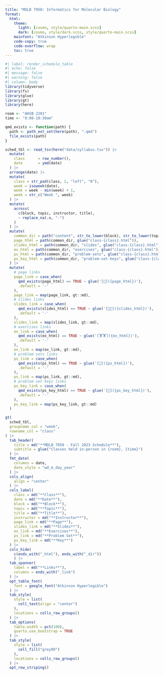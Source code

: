 ```yaml
---
title: "MOLB 7950: Informatics for Molecular Biology"
format:
  html:
    theme:
      light: [cosmo, style/quarto-main.scss]
      dark: [cosmo, style/dark.scss, style/quarto-main.scss]
    mainfont: "Atkinson Hyperlegible"
    code-copy: true
    code-overflow: wrap
    toc: true
---
```


```r
#| label: render_schedule_table
#| echo: false
#| message: false
#| warning: false
#| column: body
library(tidyverse)
library(fs)
library(glue)
library(gt)
library(here)

room <- "AHSB 2201"
time <- "9:00-10:30am"

qmd_exists <- function(path) {
  path <- path_ext_set(here(path), ".qmd")
  file_exists(path)
}

sched_tbl <- read_tsv(here("data/syllabus.tsv")) |>
  mutate(
    class      = row_number(),
    date       = ymd(date)
  ) |>
  arrange(date) |>
  mutate(
    class = str_pad(class, 2, "left", "0"),
    week = isoweek(date),
    week = week - min(week) + 1,
    week = str_c("Week ", week)
  ) |>
  mutate(
    across(
      c(block, topic, instructor, title),
      ~ replace_na(.x, "-")
    )
  ) |>
  mutate(
    common_dir = path("content", str_to_lower(block), str_to_lower(topic)),
    page_html = path(common_dir, glue("class-{class}.html")),
    slides_html = path(common_dir, "slides", glue("class-{class}.html")),
    ex_html = path(common_dir, "exercises", glue("class-{class}.html")),
    ps_html = path(common_dir, "problem-sets", glue("class-{class}.html")),
    ps_key_html = path(common_dir, "problem-set-keys", glue("class-{class}.html")),
  ) |>
  mutate(
    # page links
    page_link = case_when(
      qmd_exists(page_html) == TRUE ~ glue('[📄]({page_html})'),
      .default = '-'
    ),
    page_link = map(page_link, gt::md),
    # slides links
    slides_link = case_when(
      qmd_exists(slides_html) == TRUE ~ glue('[🛝🛝]({slides_html})'),
      .default = '-'
    ),
    slides_link = map(slides_link, gt::md),
    # exercises links
    ex_link = case_when(
      qmd_exists(ex_html) == TRUE ~ glue('[🏋🏋️]({ex_html})'),
      .default = '-'
    ),
    ex_link = map(ex_link, gt::md),
    # problem sets links
    ps_link = case_when(
      qmd_exists(ps_html) == TRUE ~ glue('[🧠]({ps_html})'),
      .default = '-'
    ),
    ps_link = map(ps_link, gt::md),
    # problem set keys links
    ps_key_link = case_when(
      qmd_exists(ps_key_html) == TRUE ~ glue('[🔑]({ps_key_html})'),
      .default = '-'
    ),
    ps_key_link = map(ps_key_link, gt::md)
  )

gt(
  sched_tbl,
  groupname_col = "week",
  rowname_col = "class"
) |>
  tab_header(
    title = md("**MOLB 7950 - Fall 2023 Schedule**"),
    subtitle = glue("Classes held in-person in {room}, {time}")
  ) |>
  fmt_date(
    columns = date,
    date_style = "wd_m_day_year"
  ) |>
  cols_align(
    align = "center"
  ) |>
  cols_label(
    class = md("**Class**"),
    date = md("**Date**"),
    block = md("**Block**"),
    topic = md("**Topic**"),
    title = md("**Title**"),
    instructor = md("**Instructor**"),
    page_link = md("**Page**"),
    slides_link = md("**Slides**"),
    ex_link = md("**Exercises**"),
    ps_link = md("**Problem Set**"),
    ps_key_link = md("**Key**")
  ) |>
  cols_hide(
    c(ends_with("_html"), ends_with("_dir"))
    ) |>
  tab_spanner(
    label = md("**Links**"),
    columns = ends_with("_link")
  ) |>
  opt_table_font(
    font = google_font("Atkinson Hyperlegible")
  ) |>
  tab_style(
    style = list(
      cell_text(align = "center")
    ),
    locations = cells_row_groups()
  ) |>
  tab_options(
    table.width = pct(100),
    quarto.use_bootstrap = TRUE
  ) |>
  tab_style(
    style = list(
      cell_fill("grey90")
    ),
    locations = cells_row_groups()
  ) |>
  opt_row_striping()
```

